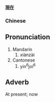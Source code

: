 '''[[現]][[在]]'''

===Chinese===

==Pronunciation==
#Mandarin
##xiànzài
#Cantonese
##yin<sup>6</sup>joi<sup>6</sup>

==Adverb==
At present; now